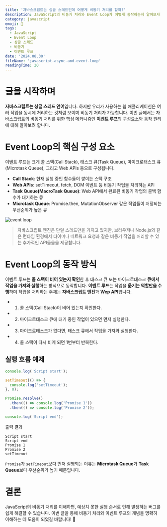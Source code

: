 ```yaml
---
title: '자바스크립트는 싱글 스레드인데 어떻게 비동기 처리를 할까?'
description: JavaScript의 비동기 처리와 Event Loop가 어떻게 동작하는지 알아보자
category: javascript
emoji: 🚀
tags:
  - JavaScript
  - Event Loop
  - 싱글 스레드
  - 비동기
  - 이벤트 루프
date: '2024.08.30'
fileName: 'javascript-async-and-event-loop'
readingTime: 20
---
```


# 글을 시작하며

**자바스크립트는 싱글 스레드 언어**입니다. 하지만 우리가 사용하는 웹 애플리케이션은 여러 작업을 동시에 처리하는 것처럼 보이며 비동기 처리가 가능합니다. 이번 글에서는 자바스크립트의 비동기 처리를 위한 핵심 메커니즘인 **이벤트 루프**의 구성요소와 동작 원리에 대해 알아보려 합니다.

# Event Loop의 핵심 구성 요소

이벤트 루프는 크게 콜 스택(Call Stack), 태스크 큐(Task Queue), 마이크로태스크 큐(Microtask Queue), 그리고 Web APIs 등으로 구성됩니다.

- **Call Stack**: 현재 실행 중인 함수들이 쌓이는 스택 구조
- **Web APIs**: setTimeout, fetch, DOM 이벤트 등 비동기 작업을 처리하는 API
- **Task Queue(MacroTask Queue)**: Web API에서 완료된 비동기 작업의 콜백 함수가 대기하는 큐
- **Microtask Queue**: Promise.then, MutationObserver 같은 작업들이 저장되는 우선순위가 높은 큐

![event loop](/image/event-loop.png)

> 자바스크립트 엔진은 단일 스레드만을 가지고 있지만, 브라우저나 Node.js와 같은 런타임 환경에서 타이머나 네트워크 요청과 같은 비동기 작업을 처리할 수 있는 추가적인 API들을을 제공합니다.

# Event Loop의 동작 방식

이벤트 루프는 **콜 스택이 비어 있는지 확인**한 후 태스크 큐 또는 마이크로태스크 **큐에서 작업을 가져와 실행**하는 방식으로 동작합니다.
**이벤트 루프**는 작업을 **옮기는 역할만을 수행**하며 작업을 처리하는 주체는 **자바스크립트 엔진**과 **Wep API**입니다.

- 1. 콜 스택(Call Stack)이 비어 있는지 확인한다.
- 2. 마이크로태스크 큐에 대기 중인 작업이 있으면 먼저 실행한다.
- 3. 마이크로태스크가 없다면, 태스크 큐에서 작업을 가져와 실행한다.
- 4. 콜 스택이 다시 비게 되면 1번부터 반복한다.

## 실행 흐름 예제

```javascript
console.log('Script start');

setTimeout(() => {
  console.log('setTimeout');
}, 0);

Promise.resolve()
  .then(() => console.log('Promise 1'))
  .then(() => console.log('Promise 2'));

console.log('Script end');
```

출력 결과

```
Script start
Script end
Promise 1
Promise 2
setTimeout
```

`Promise`가 `setTimeout`보다 먼저 실행되는 이유는 **Microtask Queue**가 **Task Queue**보다 우선순위가 높기 때문입니다.

# 결론

JavaScript의 비동기 처리를 이해하면, 예상치 못한 실행 순서로 인해 발생하는 버그를 쉽게 해결할 수 있습니다. 이번 글을 통해 비동기 처리와 이벤트 루프의 개념을 명확히 이해하는 데 도움이 되었길 바랍니다! 🚀
